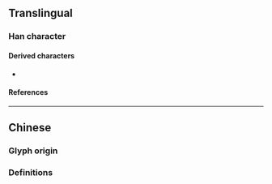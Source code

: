 {{also|岡|崗}}
{{character info/new}}
==Translingual==

===Han character===
{{Han char|rn=46|rad=山|as=04|sn=7|four=|canj=UBK|ids=⿱山冈}}

====Derived characters====
* {{l|mul|[[𭠽]], [[𭗂]]}}

====References====
{{Han ref|kx=0308.331|hdz=10763.090|uh=5C97}}

----

==Chinese==

===Glyph origin===
{{Han simp|崗|f=⿱䒑山|t=㐅}}

===Definitions===
{{zh-see|崗}}